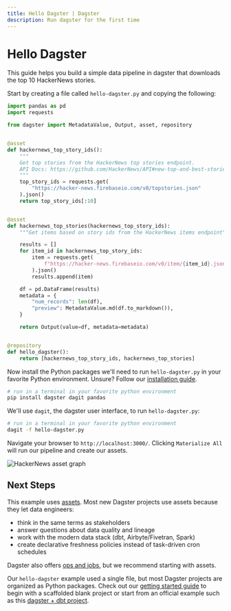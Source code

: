 ```yaml
---
title: Hello Dagster | Dagster
description: Run dagster for the first time
---
```


# Hello Dagster

This guide helps you build a simple data pipeline in dagster that downloads the top 10 HackerNews stories.

Start by creating a file called `hello-dagster.py` and copying the following:

```python file=/getting-started/hello-dagster/hello-dagster.py
import pandas as pd
import requests

from dagster import MetadataValue, Output, asset, repository


@asset
def hackernews_top_story_ids():
    """
    Get top stories from the HackerNews top stories endpoint.
    API Docs: https://github.com/HackerNews/API#new-top-and-best-stories
    """
    top_story_ids = requests.get(
        "https://hacker-news.firebaseio.com/v0/topstories.json"
    ).json()
    return top_story_ids[:10]


@asset
def hackernews_top_stories(hackernews_top_story_ids):
    """Get items based on story ids from the HackerNews items endpoint"""

    results = []
    for item_id in hackernews_top_story_ids:
        item = requests.get(
            f"https://hacker-news.firebaseio.com/v0/item/{item_id}.json"
        ).json()
        results.append(item)

    df = pd.DataFrame(results)
    metadata = {
        "num_records": len(df),
        "preview": MetadataValue.md(df.to_markdown()),
    }

    return Output(value=df, metadata=metadata)


@repository
def hello_dagster():
    return [hackernews_top_story_ids, hackernews_top_stories]
```

Now install the Python packages we'll need to run `hello-dagster.py` in your favorite Python environment. Unsure? Follow our [installation guide](/getting-started/install).

```bash
# run in a terminal in your favorite python environment
pip install dagster dagit pandas
```

We'll use `dagit`, the dagster user interface, to run `hello-dagster.py`:

```bash
# run in a terminal in your favorite python environment
dagit -f hello-dagster.py
```

Navigate your browser to `http://localhost:3000/`. Clicking `Materialize All` will run our pipeline and create our assets.

<Image
alt="HackerNews asset graph"
src="/images/getting-started/hello-dagster/hello-dagster.png"
width={1331}
height={874}
/>

## Next Steps

This example uses [assets](/tutorial#assets). Most new Dagster projects use assets because they let data engineers:

- think in the same terms as stakeholders
- answer questions about data quality and lineage
- work with the modern data stack (dbt, Airbyte/Fivetran, Spark)
- create declarative freshness policies instead of task-driven cron schedules

Dagster also offers [ops and jobs](/tutorial#ops-and-jobs), but we recommend starting with assets.

Our `hello-dagster` example used a single file, but most Dagster projects are organized as Python packages. Check out our [getting started guide](/getting-started/create-new-project) to begin with a scaffolded blank project or start from an official example such as this [dagster + dbt project](/integrations/dbt/using-dbt-with-dagster).
